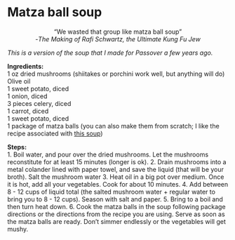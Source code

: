 # Matza ball soup {#matza-ball .unnumbered}
<div style="text-align: center"> 
"We wasted that group like matza ball soup"<br>
-*The Making of Rafi Schwartz, the Ultimate Kung Fu Jew*
</div>

*This is a version of the soup that I made for Passover a few years ago.*

**Ingredients:**  
1 oz dried mushrooms (shiitakes or porchini work well, but anything will do)  
Olive oil  
1 sweet potato, diced  
1 onion, diced  
3 pieces celery, diced  
1 carrot, diced  
1 sweet potato, diced  
1 package of matza balls (you can also make them from scratch; I like the recipe associated with <a href="https://smittenkitchen.com/2008/02/matzo-ball-soup/">this soup</a>)

**Steps:**  
1. Boil water, and pour over the dried mushrooms. Let the mushrooms reconstitute for at least 15 minutes (longer is ok).
2. Drain mushrooms into a metal colander lined with paper towel, and save the liquid (that will be your broth). Salt the mushroom water
3. Heat oil in a big pot over medium. Once it is hot, add all your vegetables. Cook for about 10 minutes. 
4. Add between 8 - 12 cups of liquid total (the salted mushroom water + regular water to bring you to 8 - 12 cups). Season with salt and paper.
5. Bring to a boil and then turn heat down. 
6. Cook the matza balls in the soup following package directions or the directions from the recipe you are using. Serve as soon as the matza balls are ready. Don't simmer endlessly or the vegetables will get mushy.

